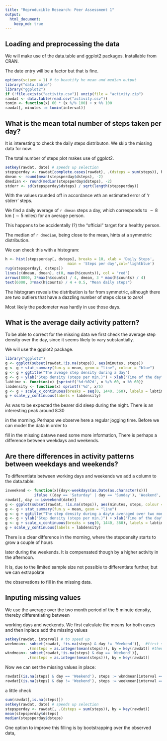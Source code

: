 ```yaml
---
title: "Reproducible Research: Peer Assessment 1"
output: 
  html_document:
    keep_md: true
---
```



## Loading and preprocessing the data
We will make use of the data.table and ggplot2 packages. Installable from CRAN.

The date entry will be a factor but that is fine.
```r
options(scipen = 1) # to beautify he mean and median output
library("data.table")
library("ggplot2")
if (!file.exists("activity.csv")) unzip(file = "activity.zip")
rawdat <- data.table(read.csv("activity.csv")) 
tomin <- function(x) 60 * (x %/% 100) + x %% 100
rawdat[, minutes := tomin(interval)]
```
## What is the mean total number of steps taken per day?

It is interesting to check the daily steps distributon. We skip the missing data for now.

The total number of steps plot makes use of ggplot2.

```r
setkey(rawdat, date) # speeds up selection
stepsperday <- rawdat[complete.cases(rawdat), .(dsteps = sum(steps)), by = key(rawdat)]
dmean <- round(mean(stepsperday$dsteps), -2)
dmedian <- round(median(stepsperday$dsteps), -2)
stderr <- sd(stepsperday$dsteps) / sqrt(length(stepsperday))
```
With the values rounded off in accordance wth an estimated error of 'r stderr' steps.

We find a daily average of `r dmean` steps a day, which corresponds to $\sim 8$ km ($\sim 5$ miles) for an average person. 

This happens to be accidentally (?) the "official" target for a healthy person. 

The median of `r dmedian`, being close to the mean, hints at a symmetric distribution. 

We can check this with a histogram:

```r
h <- hist(stepsperday[, dsteps], breaks = 10, xlab = 'Daily Steps',
                            main = 'Steps per day',col='lightblue')
rug(stepsperday[, dsteps])
lines(c(dmean, dmean), c(0, max(h$counts)), col = "red")
arrows(8000, 3*max(h$counts) / 4, dmean, 3 * max(h$counts) / 4)
text(6000, 3*max(h$counts) / 4 + 0.5, "Mean daily steps")
```

The histogram reveals the distribution is far from symmetric, although there are two outliers that have a dazzling number of steps close to *zero*!

Most likely the pedometer was hardly in use those days.

## What is the average daily activity pattern?

To be able to correct for the missing data we first check the average step density over the day, since it seems likely to vary substantially.

We will use the ggplot2 package. 

```r
library("ggplot2")
g <- ggplot(subset(rawdat,!is.na(steps)), aes(minutes, steps))
g <- g + stat_summary(fun.y = mean, geom = "line", colour = "blue") 
g <- g + ggtitle("The aveage step density during a day")
g <- g + ylab("Step density (steps per min.)") + xlab("Time of the day")
labtime <- function(x) {sprintf('%d:%02d', x %/% 60, x %% 60)}
labdensity <- function(x) sprintf('%d', x/5)
g <- g + scale_x_continuous(breaks = seq(0, 1440, 360), labels = labtime) 
g + scale_y_continuous(labels = labdensity)
```
As was to be expected the bearer did sleep during the night. There is an interesting peak around 8:30 

in the morning. Perhaps we observe here a regular jogging time. Before we can model the data in order to 

fill in the missing datawe need some more information, There is perhaps a difference between weekdays and weekends.

## Are there differences in activity patterns between weekdays and weekends?

To differentiate between working days and weekends we add a column to the data.table:

```r
isweekend <- function(x){day<-weekdays(as.Date(as.character(x)))
             ifelse ((day == 'Saturday' | day == 'Sunday'), 'Weekend', 'Working Day')}
rawdat[, day := isweekend(date)]
g <- ggplot(subset(rawdat, !is.na(steps)), aes(minutes, steps, colour = day))
g <- g + stat_summary(fun.y = mean, geom = "line") 
g <- g + ggtitle("The step density during a day\n averaged over two months")
g <- g + ylab("Step density (steps per min.)") + xlab("Time of the day")
g <- g + scale_x_continuous(breaks = seq(0, 1440, 360), labels = labtime) 
g + scale_y_continuous(labels = labdensity)
```

There is a clear difference in the morning, where the stepdensity starts to grow a couple of hours 

later during the weekends. It is compensated though by a higher activity in the afternoon.

It is, due to the limited sample size not possible to differentiate further, but we can extrapolate

the observations to fill in the missing data.

## Inputing missing values

We use the average over the two month period of the 5 minute density, thereby differentiating between 

working days and weekends. We first calculate the means for both cases and then inplace add the missing values

```r
setkey(rawdat, interval) # to speed up
weekmean<- subset(rawdat, !is.na(steps) & day != 'Weekend')[,  #first subsetting
          .(mnsteps = as.integer(mean(steps))), by = key(rawdat)] #then create column
wkndmean<- subset(rawdat,!is.na(steps) & day == 'Weekend')[,
          .(mnsteps = as.integer(mean(steps))), by = key(rawdat)]
```

Now we can set the missing values in place:

```r
rawdat[(is.na(steps) & day == 'Weekend'), steps := wkndmean[interval == interval, mnsteps]]
rawdat[(is.na(steps) & day != 'Weekend'), steps := weekmean[interval == interval, mnsteps]]
```

a little check

```r
sum(rawdat[,is.na(steps)])
setkey(rawdat, date) # speeds up selection
stepsperday <- rawdat[, .(dsteps = sum(steps)), by = key(rawdat)]
mean(stepsperday$dsteps)
median(stepsperday$dsteps)
```


One option to improve this filling is by bootstrapping over the observed data,





